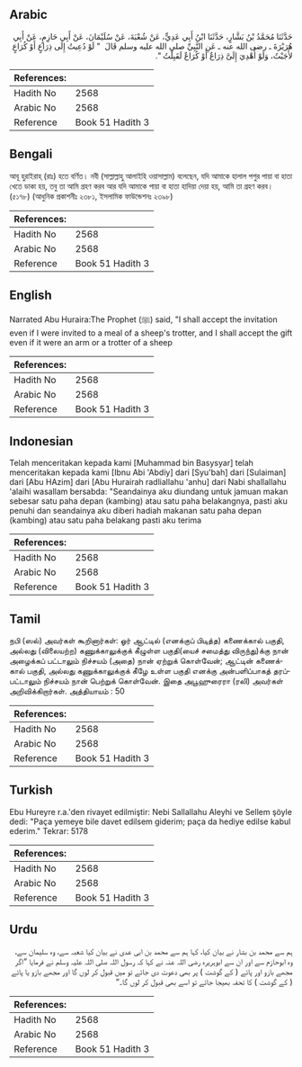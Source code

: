 ## Arabic


<div dir="rtl" lang="ar" style={{fontSize:'larger',backgroundColor:'#f8f9fa',padding:20}}>
حَدَّثَنَا مُحَمَّدُ بْنُ بَشَّارٍ، حَدَّثَنَا ابْنُ أَبِي عَدِيٍّ، عَنْ شُعْبَةَ، عَنْ سُلَيْمَانَ، عَنْ أَبِي حَازِمٍ، عَنْ أَبِي هُرَيْرَةَ ـ رضى الله عنه ـ عَنِ النَّبِيِّ صلى الله عليه وسلم قَالَ ‏ "‏ لَوْ دُعِيتُ إِلَى ذِرَاعٍ أَوْ كُرَاعٍ لأَجَبْتُ، وَلَوْ أُهْدِيَ إِلَىَّ ذِرَاعٌ أَوْ كُرَاعٌ لَقَبِلْتُ ‏"‏‏.‏
</div>
<div style={{backgroundColor:'#f8f9fa',padding:20, marginBottom: 10}}><table> <thead> <tr> <th>References:</th> <th></th> </tr> </thead> <tbody><tr><td>Hadith No</td><td>2568</td></tr><tr><td>Arabic No</td><td>2568</td></tr><tr><td>Reference</td><td>Book 51 Hadith 3</td></tr></tbody></table></div>

## Bengali


<div dir="ltr" lang="bn" style={{fontSize:'larger',backgroundColor:'#f8f9fa',padding:20}}>
আবূ হুরাইরাহ্ (রাঃ) হতে বর্ণিত। নবী (সাল্লাল্লাহু আলাইহি ওয়াসাল্লাম) বলেছেন, যদি আমাকে হালাল পশুর পায়া বা হাতা খেতে ডাকা হয়, তবু তা আমি গ্রহণ করব আর যদি আমাকে পায়া বা হাতা হাদিয়া দেয়া হয়, আমি তা গ্রহণ করব। (৫১৭৮) (আধুনিক প্রকাশনীঃ ২৩৮১, ইসলামিক ফাউন্ডেশনঃ ২৩৯৮)
</div>
<div style={{backgroundColor:'#f8f9fa',padding:20, marginBottom: 10}}><table> <thead> <tr> <th>References:</th> <th></th> </tr> </thead> <tbody><tr><td>Hadith No</td><td>2568</td></tr><tr><td>Arabic No</td><td>2568</td></tr><tr><td>Reference</td><td>Book 51 Hadith 3</td></tr></tbody></table></div>

## English


<div dir="ltr" lang="en" style={{fontSize:'larger',backgroundColor:'#f8f9fa',padding:20}}>
Narrated Abu Huraira:The Prophet (ﷺ) said, "I shall accept the invitation even if I were invited to a meal of a sheep's trotter, and I shall accept the gift even if it were an arm or a trotter of a sheep
</div>
<div style={{backgroundColor:'#f8f9fa',padding:20, marginBottom: 10}}><table> <thead> <tr> <th>References:</th> <th></th> </tr> </thead> <tbody><tr><td>Hadith No</td><td>2568</td></tr><tr><td>Arabic No</td><td>2568</td></tr><tr><td>Reference</td><td>Book 51 Hadith 3</td></tr></tbody></table></div>

## Indonesian


<div dir="ltr" lang="id" style={{fontSize:'larger',backgroundColor:'#f8f9fa',padding:20}}>
Telah menceritakan kepada kami [Muhammad bin Basysyar] telah menceritakan kepada kami [Ibnu Abi 'Abdiy] dari [Syu'bah] dari [Sulaiman] dari [Abu HAzim] dari [Abu Hurairah radliallahu 'anhu] dari Nabi shallallahu 'alaihi wasallam bersabda: "Seandainya aku diundang untuk jamuan makan sebesar satu paha depan (kambing) atau satu paha belakangnya, pasti aku penuhi dan seandainya aku diberi hadiah makanan satu paha depan (kambing) atau satu paha belakang pasti aku terima
</div>
<div style={{backgroundColor:'#f8f9fa',padding:20, marginBottom: 10}}><table> <thead> <tr> <th>References:</th> <th></th> </tr> </thead> <tbody><tr><td>Hadith No</td><td>2568</td></tr><tr><td>Arabic No</td><td>2568</td></tr><tr><td>Reference</td><td>Book 51 Hadith 3</td></tr></tbody></table></div>

## Tamil


<div dir="ltr" lang="ta" style={{fontSize:'larger',backgroundColor:'#f8f9fa',padding:20}}>
நபி (ஸல்) அவர்கள் கூறினார்கள்: ஓர் ஆட்டில் (எனக்குப் பிடித்த) கணைக்கால் பகுதி, அல்லது (விலையற்ற) கணுக்காலுக்குக் கீழுள்ள பகுதி(யைச் சமைத்து விருந்து)க்கு நான் அழைக்கப் பட்டாலும் நிச்சயம் (அதை) நான் ஏற்றுக் கொள்வேன்; ஆட்டின் கணைக்கால் பகுதி, அல்லது கணுக்காலுக்குக் கீழே உள்ள பகுதி எனக்கு அன்பளிப்பாகத் தரப்பட்டாலும் நிச்சயம் நான் பெற்றுக் கொள்வேன். இதை அபூஹுரைரா (ரலி) அவர்கள் அறிவிக்கிறார்கள். அத்தியாயம் : 50
</div>
<div style={{backgroundColor:'#f8f9fa',padding:20, marginBottom: 10}}><table> <thead> <tr> <th>References:</th> <th></th> </tr> </thead> <tbody><tr><td>Hadith No</td><td>2568</td></tr><tr><td>Arabic No</td><td>2568</td></tr><tr><td>Reference</td><td>Book 51 Hadith 3</td></tr></tbody></table></div>

## Turkish


<div dir="ltr" lang="tr" style={{fontSize:'larger',backgroundColor:'#f8f9fa',padding:20}}>
Ebu Hureyre r.a.'den rivayet edilmiştir: Nebi Sallallahu Aleyhi ve Sellem şöyle dedi: "Paça yemeye bile davet edilsem giderim; paça da hediye edilse kabul ederim." Tekrar: 5178
</div>
<div style={{backgroundColor:'#f8f9fa',padding:20, marginBottom: 10}}><table> <thead> <tr> <th>References:</th> <th></th> </tr> </thead> <tbody><tr><td>Hadith No</td><td>2568</td></tr><tr><td>Arabic No</td><td>2568</td></tr><tr><td>Reference</td><td>Book 51 Hadith 3</td></tr></tbody></table></div>

## Urdu


<div dir="rtl" lang="ur" style={{fontSize:'larger',backgroundColor:'#f8f9fa',padding:20}}>
ہم سے محمد بن بشار نے بیان کیا، کہا ہم سے محمد بن ابی عدی نے بیان کیا شعبہ سے، وہ سلیمان سے، وہ ابوحازم سے اور ان سے ابوہریرہ رضی اللہ عنہ نے کہا کہ رسول اللہ صلی اللہ علیہ وسلم نے فرمایا ”اگر مجھے بازو اور پائے ( کے گوشت ) پر بھی دعوت دی جائے تو میں قبول کر لوں گا اور مجھے بازو یا پائے ( کے گوشت ) کا تحفہ بھیجا جائے تو اسے بھی قبول کر لوں گا۔“
</div>
<div style={{backgroundColor:'#f8f9fa',padding:20, marginBottom: 10}}><table> <thead> <tr> <th>References:</th> <th></th> </tr> </thead> <tbody><tr><td>Hadith No</td><td>2568</td></tr><tr><td>Arabic No</td><td>2568</td></tr><tr><td>Reference</td><td>Book 51 Hadith 3</td></tr></tbody></table></div>